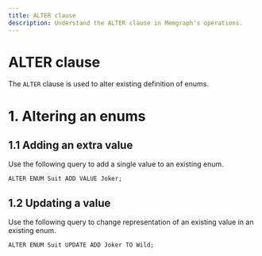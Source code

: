 ```yaml
---
title: ALTER clause
description: Understand the ALTER clause in Memgraph's operations.
---
```



# ALTER clause

The `ALTER` clause is used to alter existing definition of enums.

# 1. Altering an enums

## 1.1 Adding an extra value

Use the following query to add a single value to an existing enum.

```cypher
ALTER ENUM Suit ADD VALUE Joker;
```

## 1.2 Updating a value

Use the following query to change representation of an existing value in an existing enum.

```cypher
ALTER ENUM Suit UPDATE ADD Joker TO Wild;
```